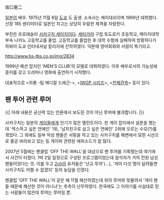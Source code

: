 坂口憲二

[[일본]]의 배우. 1975년 11월 8일 [[도쿄]] 도 출생. 소속사는 케이대쉬이며 1999년 데뷔했다. 신장 185 센티미터로 일본인 치고는 상당히 우람한 체격을 자랑한다.

부친은 프로레슬러 [[사카구치 세이지]]이다. [[세타가야]] 구립 토도로키 초등학교, 메이지대학부속 나카노 고등학교를 졸업. 고등학교를 졸업한 후 대학 수험에 실패하여 방황하다가 하와이 도쿄 인터내셔널 칼리지에 진학하였다. 덕분에 영어회화와 서핑이 특기라고.

http://www.bs-tbs.co.jp/img/2834

1999년 패션 잡지인 'MEN'S CLUB'의 모델로 데뷔하였다. 이후 배우로서의 가능성에 흥미를 갖고 드라마나 영화에 출연하기 시작했다. 

대표작으로 <의룡 -팀 메디컬 드래곤->, <[[IWGP 시리즈]]>, <[[천체관측]]> 등이 있다.

== 팬 투어 관련 루머 ==
{{| 아래 내용은 공신력 있는 언론에서 보도된 것이 아닌 루머에 불과합니다. |}}

사카구치는 일본의 [[게이]]들에게 인기가 많은 탤런트이다. 한 게이 잡지에서 설문을 했는데 '섹스하고 싶은 연예인' 1위, '남자친구로 삼고 싶은 연예인' 2위에 오르는 수모(?)를 겪었다. 그 외에도 일부 악성 팬들은 서핑을 하고 있는 사카구치를 해변에서 묘한 시선으로 줄곧 바라보고 있는 등 게이와 관련된 에피소드가 참 많다.

2007년 5월에는 팬클럽 'OFF THE WALL'을 대상으로 팬 투어를 기획했는데 여기에서 사건이 터졌다. 1박 2일 일정으로 구성된 프로그램이었는데 참석자가 거의 전원 남성 팬들이었다는 것. 이를 두고 [[2ch]]의 유저들은 '난교 투어'(…), '게이 다섯 명이 달려들면 사카구치도 어쩔 수 없겠지' 등의 농담을 던졌다.

팬클럽 'OFF THE WALL'이 같은 해 11월 해산하였는데 위의 루머와 맞물려서 '게이 팬들 때문에 해산한 것이 아니냐'는 추측이 난무하였다. 한국에도 그 이야기를 사실대로 믿는 사람들이 많은데 루머는 루머일 뿐.
